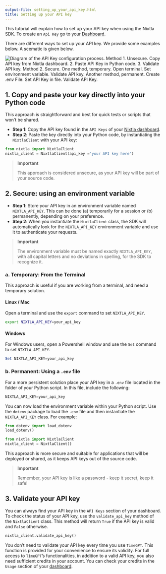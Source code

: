 ```yaml
---
output-file: setting_up_your_api_key.html
title: Setting up your API key
---
```



This tutorial will explain how to set up your API key when using the
Nixtla SDK. To create an `Api Key` go to your
[Dashboard](https://dashboard.nixtla.io/).

There are different ways to set up your API key. We provide some
examples below. A scematic is given below.

<img src="https://github.com/Nixtla/nixtla/blob/main/nbs/img/api_key_process.png?raw=true" alt="Diagram of the API Key configuration process. Method 1. Unsecure. Copy API key from Nixtla dashboard. 2. Paste API Key in Python code. 3. Validate API key. Method 2. Secure. One method, temporary. Open terminal. Set environment variable. Validate API key. Another method, permanent. Create .env File. Set API Key in file. Validate API Key." />

## 1. Copy and paste your key directly into your Python code

This approach is straightforward and best for quick tests or scripts
that won’t be shared.

-   **Step 1**: Copy the API key found in the `API Keys` of your [Nixtla
    dashboard](https://dashboard.nixtla.io/).
-   **Step 2**: Paste the key directly into your Python code, by
    instantiating the `NixtlaClient` with your API key:

```python
from nixtla import NixtlaClient 
nixtla_client = NixtlaClient(api_key ='your API key here')
```

> **Important**
>
> This approach is considered unsecure, as your API key will be part of
> your source code.

## 2. Secure: using an environment variable

-   **Step 1**: Store your API key in an environment variable named
    `NIXTLA_API_KEY`. This can be done (a) temporarily for a session
    or (b) permanently, depending on your preference.
-   **Step 2**: When you instantiate the `NixtlaClient` class, the SDK
    will automatically look for the `NIXTLA_API_KEY` environment
    variable and use it to authenticate your requests.

> **Important**
>
> The environment variable must be named exactly `NIXTLA_API_KEY`, with
> all capital letters and no deviations in spelling, for the SDK to
> recognize it.

### a. Temporary: From the Terminal

This approach is useful if you are working from a terminal, and need a
temporary solution.

#### Linux / Mac

Open a terminal and use the `export` command to set `NIXTLA_API_KEY`.

```bash
export NIXTLA_API_KEY=your_api_key
```

#### Windows

For Windows users, open a Powershell window and use the `Set` command to
set `NIXTLA_API_KEY`.

```powershell
Set NIXTLA_API_KEY=your_api_key
```

### b. Permanent: Using a `.env` file

For a more persistent solution place your API key in a `.env` file
located in the folder of your Python script. In this file, include the
following:

```python
NIXTLA_API_KEY=your_api_key
```

You can now load the environment variable within your Python script. Use
the `dotenv` package to load the `.env` file and then instantiate the
`NIXTLA_API_KEY` class. For example:

```python
from dotenv import load_dotenv
load_dotenv()

from nixtla import NixtlaClient
nixtla_client = NixtlaClient()
```

This approach is more secure and suitable for applications that will be
deployed or shared, as it keeps API keys out of the source code.

> **Important**
>
> Remember, your API key is like a password - keep it secret, keep it
> safe!

## 3. Validate your API key

You can always find your API key in the `API Keys` section of your
dashboard. To check the status of your API key, use the
`validate_api_key` method of the `NixtlaClient` class. This method will
return `True` if the API key is valid and `False` otherwise.

```python
nixtla_client.validate_api_key()
```

You don’t need to validate your API key every time you use `TimeGPT`.
This function is provided for your convenience to ensure its validity.
For full access to `TimeGPT`’s functionalities, in addition to a valid
API key, you also need sufficient credits in your account. You can check
your credits in the `Usage` section of your
[dashboard](https://dashboard.nixtla.io/).

